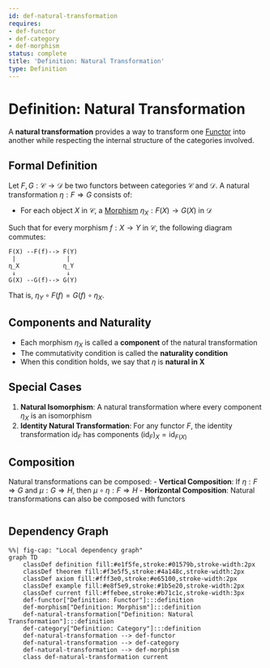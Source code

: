 ```yaml
---
id: def-natural-transformation
requires:
- def-functor
- def-category
- def-morphism
status: complete
title: 'Definition: Natural Transformation'
type: Definition
---
```


# Definition: Natural Transformation

A **natural transformation** provides a way to transform one [Functor](def-functor.qmd) into another while respecting the internal structure of the categories involved.

## Formal Definition

Let $F, G: \mathcal{C} \to \mathcal{D}$ be two functors between categories $\mathcal{C}$ and $\mathcal{D}$. A natural transformation $\eta: F \Rightarrow G$ consists of:

- For each object $X$ in $\mathcal{C}$, a [Morphism](def-morphism.qmd) $\eta_X: F(X) \to G(X)$ in $\mathcal{D}$

Such that for every morphism $f: X \to Y$ in $\mathcal{C}$, the following diagram commutes:

```
F(X) --F(f)--> F(Y)
 |              |
η_X            η_Y
 ↓              ↓
G(X) --G(f)--> G(Y)
```

That is, $\eta_Y \circ F(f) = G(f) \circ \eta_X$.

## Components and Naturality

- Each morphism $\eta_X$ is called a **component** of the natural transformation
- The commutativity condition is called the **naturality condition**
- When this condition holds, we say that $\eta$ is **natural in X**

## Special Cases

1. **Natural Isomorphism**: A natural transformation where every component $\eta_X$ is an isomorphism
2. **Identity Natural Transformation**: For any functor $F$, the identity transformation $\text{id}_F$ has components $(\text{id}_F)_X = \text{id}_{F(X)}$

## Composition

Natural transformations can be composed:
- **Vertical Composition**: If $\eta: F \Rightarrow G$ and $\mu: G \Rightarrow H$, then $\mu \circ \eta: F \Rightarrow H$
- **Horizontal Composition**: Natural transformations can also be composed with functors

```mermaid
```

## Dependency Graph

```mermaid
%%| fig-cap: "Local dependency graph"
graph TD
    classDef definition fill:#e1f5fe,stroke:#01579b,stroke-width:2px
    classDef theorem fill:#f3e5f5,stroke:#4a148c,stroke-width:2px
    classDef axiom fill:#fff3e0,stroke:#e65100,stroke-width:2px
    classDef example fill:#e8f5e9,stroke:#1b5e20,stroke-width:2px
    classDef current fill:#ffebee,stroke:#b71c1c,stroke-width:3px
    def-functor["Definition: Functor"]:::definition
    def-morphism["Definition: Morphism"]:::definition
    def-natural-transformation["Definition: Natural Transformation"]:::definition
    def-category["Definition: Category"]:::definition
    def-natural-transformation --> def-functor
    def-natural-transformation --> def-category
    def-natural-transformation --> def-morphism
    class def-natural-transformation current
```
